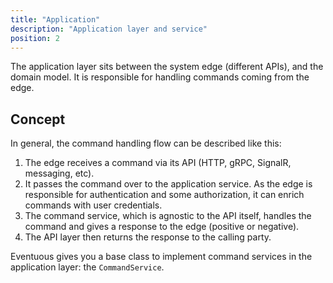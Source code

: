 ```yaml
---
title: "Application"
description: "Application layer and service"
position: 2
---
```


The application layer sits between the system edge (different APIs), and the domain model. It is responsible for handling commands coming from the edge.

## Concept

In general, the command handling flow can be described like this:

1. The edge receives a command via its API (HTTP, gRPC, SignalR, messaging, etc).
2. It passes the command over to the application service. As the edge is responsible for authentication and some authorization, it can enrich commands with user credentials.
3. The command service, which is agnostic to the API itself, handles the command and gives a response to the edge (positive or negative).
4. The API layer then returns the response to the calling party.

Eventuous gives you a base class to implement command services in the application layer: the `CommandService`.

<DocCardList />
